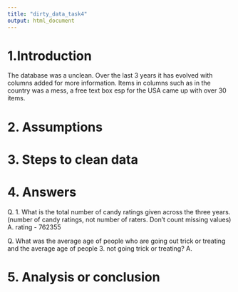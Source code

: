 ```yaml
---
title: "dirty_data_task4"
output: html_document
---
```


# 1.Introduction

The database was a unclean. Over the last 3 years it has evolved with columns added for more information. 
Items in columns such as in the country was a mess, a free text box esp for the USA came up with over 30 items.



# 2. Assumptions






# 3. Steps to clean data






# 4. Answers

Q. 1. What is the total number of candy ratings given across the three years. (number of candy ratings, not number of raters. Don’t count missing values)
A. rating - 762355

Q. What was the average age of people who are going out trick or treating and the average age of people 3. not going trick or treating?
A.


# 5. Analysis or conclusion














